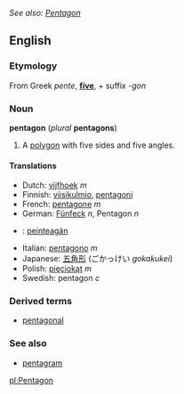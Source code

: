 ''See also: [[Pentagon]]''
==English==
===Etymology===
From Greek ''pente'', '''[[five]]''', + suffix ''-gon''
===Noun===

'''pentagon''' (''plural'' '''pentagons''')
#{{geometry}} A [[polygon]] with five sides and five angles.

====Translations====
*Dutch: [[vijfhoek]] ''m''
*Finnish: [[viisikulmio]], [[pentagoni]]
*French: [[pentagone]] ''m''
*German: [[Fünfeck]] ''n'', Pentagon ''n''
*{{ga}}: [[peinteagán]]
*Italian: [[pentagono]] ''m''
*Japanese: [[五角形]] (ごかっけい ''gokakukei'')
*Polish: [[pięciokąt]] ''m''
*Swedish: pentagon ''c''

===Derived terms===
*[[pentagonal]]

===See also===
*[[pentagram]]

[[pl:Pentagon]]